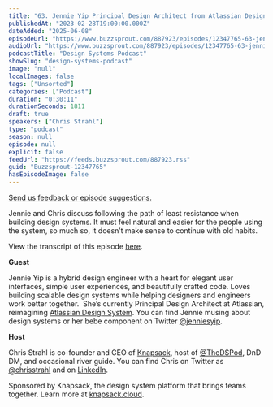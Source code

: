 ```yaml
---
title: "63. Jennie Yip Principal Design Architect from Atlassian Design System: Building design systems, following the path of least resistance"
publishedAt: "2023-02-28T19:00:00.000Z"
dateAdded: "2025-06-08"
episodeUrl: "https://www.buzzsprout.com/887923/episodes/12347765-63-jennie-yip-principal-design-architect-from-atlassian-design-system-building-design-systems-following-the-path-of-least-resistance.mp3"
audioUrl: "https://www.buzzsprout.com/887923/episodes/12347765-63-jennie-yip-principal-design-architect-from-atlassian-design-system-building-design-systems-following-the-path-of-least-resistance.mp3"
podcastTitle: "Design Systems Podcast"
showSlug: "design-systems-podcast"
image: "null"
localImages: false
tags: ["Unsorted"]
categories: ["Podcast"]
duration: "0:30:11"
durationSeconds: 1811
draft: true
speakers: ["Chris Strahl"]
type: "podcast"
season: null
episode: null
explicit: false
feedUrl: "https://feeds.buzzsprout.com/887923.rss"
guid: "Buzzsprout-12347765"
hasEpisodeImage: false
---
```

[Send us feedback or episode suggestions.](https://www.buzzsprout.com/twilio/text_messages/887923/open_sms)

Jennie and Chris discuss following the path of least resistance when building design systems. It must feel natural and easier for the people using the system, so much so, it doesn’t make sense to continue with old habits. 

View the transcript of this episode [here](https://docs.google.com/document/d/1TybUMIGQ3a5k6Mss4y3vFGluCJqANyOt/edit).  

**Guest**

Jennie Yip is a hybrid design engineer with a heart for elegant user interfaces, simple user experiences, and beautifully crafted code. Loves building scalable design systems while helping designers and engineers work better together.  She’s currently Principal Design Architect at Atlassian, reimagining [Atlassian Design System](https://www.atlassian.design/). You can find Jennie musing about design systems or her bebe component on Twitter [@jenniesyip](https://twitter.com/jenniesyip).  

**Host**

Chris Strahl is co-founder and CEO of [Knapsack](https://www.knapsack.cloud/), host of [@TheDSPod](https://twitter.com/thedspod), DnD DM, and occasional river guide. You can find Chris on Twitter as [@chrisstrahl](https://twitter.com/chrisstrahl) and on [LinkedIn](https://www.linkedin.com/in/chrisstrahl/).  

Sponsored by Knapsack, the design system platform that brings teams together. Learn more at [knapsack.cloud](https://www.knapsack.cloud/?utm_source=podcast).
